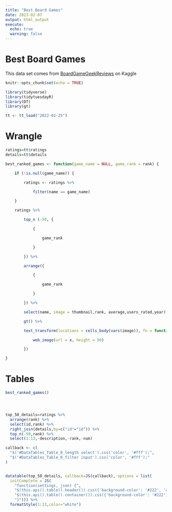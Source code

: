 ```yaml
---
title: "Best Board Games"
date: 2023-02-07
output: html_output
execute: 
  echo: true
  warning: false
---
```


# Best Board Games

This data set comes from [BoardGameGeekReviews](https://www.kaggle.com/datasets/jvanelteren/boardgamegeek-reviews?select=2022-01-08.csv) on Kaggle

```r

knitr::opts_chunk$set(echo = TRUE)

library(tidyverse)
library(tidytuesdayR)
library(DT)
library(gt)

```

```r

tt <- tt_load("2022-01-25")

```

# Wrangle

```r

ratings=tt$ratings
details=tt$details


```

```r
best_ranked_games <- function(game_name = NULL, game_rank = rank) {

    if (!is.null(game_name)) {

        ratings <- ratings %>%

            filter(name == game_name)

    }

    ratings %>%

        top_n (-50, {

            {

                game_rank

            }

        }) %>%

        arrange({

            {

                game_rank

            }

        }) %>%

        select(name, image = thumbnail,rank, average,users_rated,year) %>%

        gt() %>%

        text_transform(locations = cells_body(vars(image)), fn = function(x) {

            web_image(url = x, height = 50)

        })

}

```

# Tables

```r

best_ranked_games()
  
```

# 

```r
top_50_details=ratings %>% 
  arrange(rank) %>%
  select(id,rank) %>% 
  right_join(details,by=c("id"="id")) %>% 
  top_n(-50,rank) %>% 
  select(1:13,-description,-rank,-num)

```

```r
callback <- c(
  "$('#DataTables_Table_0_length select').css('color', '#fff');",
  "$('#DataTables_Table_0_filter input').css('color', '#fff');"
)


datatable(top_50_details, callback=JS(callback), options = list(
  initComplete = JS(
    "function(settings, json) {",
    "$(this.api().table().header()).css({'background-color': '#222', 'color': '#fff'});",
    "$(this.api().table().container()).css({'background-color': '#222', 'color': '#fff'})",
    "}"))) %>% 
  formatStyle(1:13,color="white")


```
